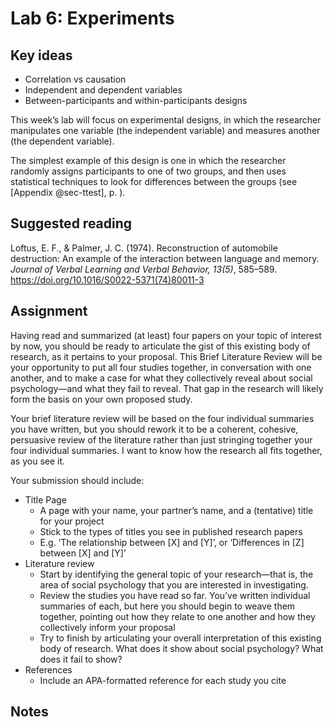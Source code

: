 # Lab 6: Experiments {.unnumbered}

## Key ideas

- Correlation vs causation
- Independent and dependent variables
- Between-participants and within-participants designs


This week’s lab will focus on experimental designs, in which the researcher manipulates one variable (the independent variable) and measures another (the dependent variable).

The simplest example of this design is one in which the researcher randomly assigns participants to one of two groups, and then uses statistical techniques to look for differences between the groups (see [Appendix @sec-ttest]<span class="exclude-from-html">, p. \pageref{sec-ttest}</span>). 


## Suggested reading

::: {.references}
\hangindent=0.7cm Loftus, E. F., & Palmer, J. C. (1974). Reconstruction of automobile destruction: An example of the interaction between language and memory. *Journal of Verbal Learning and Verbal Behavior, 13(5)*, 585–589. <https://doi.org/10.1016/S0022-5371(74)80011-3> 
:::


## Assignment

Having read and summarized (at least) four papers on your topic of interest by now, you should be ready to articulate the gist of this existing body of research, as it pertains to your proposal. This Brief Literature Review will be your opportunity to put all four studies together, in conversation with one another, and to make a case for what they collectively reveal about social psychology—and what they fail to reveal. That gap in the research will likely form the basis on your own proposed study. 

Your brief literature review will be based on the four individual summaries you have written, but you should rework it to be a coherent, cohesive, persuasive review of the literature rather than just stringing together your four individual summaries. I want to know how the research all fits together, as you see it.

Your submission should include:

- Title Page
    - A page with your name, your partner’s name, and a (tentative) title for your project
    - Stick to the types of titles you see in published research papers
    - E.g. ‘The relationship between [X] and [Y]’, or ‘Differences in [Z] between [X] and [Y]’
- Literature review
    - Start by identifying the general topic of your research—that is, the area of social psychology that you are interested in investigating.
    - Review the studies you have read so far. You’ve written individual summaries of each, but here you should begin to weave them together, pointing out how they relate to one another and how they collectively inform your proposal
    - Try to finish by articulating your overall interpretation of this existing body of research. What does it show about social psychology? What does it fail to show?
- References
    - Include an APA-formatted reference for each study you cite


## Notes {.exclude-from-html}

\newpage

\cleartoleftpage
